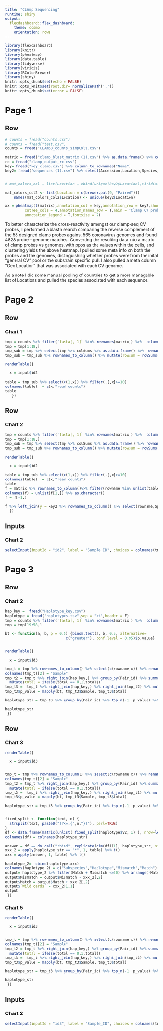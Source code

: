```yaml
---
title: "CLAmp Sequencing"
runtime: shiny
output: 
  flexdashboard::flex_dashboard:
    theme: cosmo
    orientation: rows
---
```


```r
library(flexdashboard)
library(knitr)
library(pheatmap)
library(data.table)
library(tidyverse)
library(viridis)
library(RColorBrewer)
library(shiny)
knitr::opts_chunk$set(echo = FALSE)
knitr::opts_knit$set(root.dir= normalizePath('.'))
knitr::opts_chunk$set(error = FALSE)
```

Page 1
===================================== 

Row
-----------------------------------------------------------------------

```r
# counts = fread("counts.csv")
# counts = fread("test.csv")
counts = fread("CLAmp8_counts_simpCols.csv")

matrix = fread("clamp_blast_matrix (1).csv") %>% as.data.frame() %>% column_to_rownames("qseqid")
rc = fread("clamp_output_rc.csv")
key= fread("key_clamp.csv") %>% column_to_rownames("Name")
key2= fread("sequences (1).csv") %>% select(Accession,Location,Species_mini) %>% right_join(colnames(matrix) %>% as.data.frame() %>% rename(Accession = ".")) %>% filter(Location!="#N/A") %>% column_to_rownames("Accession")


# mat_colors_col = list(Location = cbind(unique(key2$Location),viridis(length((unique(key2$Location))))))

mat_colors_col2 <- list(Location = c(brewer.pal(9, "Paired")))
    names(mat_colors_col2$Location) <- unique(key2$Location)

xx = pheatmap(t(matrix),annotation_col = key,annotation_row = key2,show_rownames = F,show_colnames = F,
         cutree_cols = 4,annotation_names_row = T,main = "Clamp CV probes vs CV genomes",annotation_colors = mat_colors_col2,
         annotation_legend = T,fontsize = 7)

```

To better characterize the cross-reactivity amongst our clamp-seq CV probes, I performed a blastn search comparing the reverse complement of the 58 designed clamp probes against 565 coronavirus genomes and found 4828 probe - genome matches. Converting the resulting data into a matrix of clamp probes vs genomes, with ppos as the values within the cells, and clustering yields the above heatmap. I pulled some meta info on both the probes and the genomes, distinguishing whether probes were from the inital "general CV" pool or the substrain specific pull. I also pulled a meta column "Geo Location" that was associated with each CV genome.

As a note I did some manual pooling of countries to get a more managable list of Locations and pulled the species associated with each sequence.


Page 2
===================================== 

Row
-----------------------------------------------------------------------

### Chart 1

```r
tmp = counts %>% filter(`fasta[, 1]` %in% rownames(matrix)) %>%  column_to_rownames("fasta[, 1]")
tmp = tmp[1:18,]
tmp_sub = tmp %>% select(tmp %>% colSums %>% as.data.frame() %>% rownames_to_column()%>%  filter(. >=10) %>% select(rowname) %>% unlist() %>% as.character())
tmp_sub = tmp_sub %>% rownames_to_column() %>% mutate(rowsum = rowSums(.[2:23])) %>% filter(rowsum>=10) %>% select(-rowsum)

renderTable({

  x = input$id2
  
table = tmp_sub %>% select(c(1,x)) %>% filter(.[,x]>=10)
colnames(table)  = c(x,"read counts")
table
   })

```

Row
-----------------------------------------------------------------------

### Chart 2

```r
tmp = counts %>% filter(`fasta[, 1]` %in% rownames(matrix)) %>%  column_to_rownames("fasta[, 1]")
tmp = tmp[1:18,]
tmp_sub = tmp %>% select(tmp %>% colSums %>% as.data.frame() %>% rownames_to_column()%>%  filter(. >=10) %>% select(rowname) %>% unlist() %>% as.character())
tmp_sub = tmp_sub %>% rownames_to_column() %>% mutate(rowsum = rowSums(.[2:23])) %>% filter(rowsum>=10) %>% select(-rowsum)

renderTable({

  x = input$id2
  
table = tmp_sub %>% select(c(1,x)) %>% filter(.[,x]>=10)
colnames(table)  = c(x,"read counts")
table
f = matrix %>% rownames_to_column()%>% filter(rowname %in% unlist(table[1])) %>% t() %>% as.data.frame(stringsAsFactors = FALSE) %>%  rownames_to_column()
colnames(f) = unlist(f[1,]) %>% as.character()
f = f[-1,]

f %>% left_join(y = key2 %>% rownames_to_column() %>% select(rowname,Species_mini)) %>% filter(!is.na(Species_mini)) %>%select(-rowname)  %>% group_by(Species_mini) %>% arrange_all() %>% filter(row_number() == n())
  })

```

Inputs {.sidebar}
-------------------------------------

### Chart 2

```r
selectInput(inputId = "id2", label = "Sample_ID", choices = colnames(tmp_sub))

```



Page 3
===================================== 

Row{data-height=100}
-------------------------------------

### Chart 2

```r
hap_key =  fread("Haplotype_key.csv")
haplotype = fread("haplotypes.tsv",sep = "\t",header = F)
tmp = counts %>% filter(`fasta[, 1]` %in% rownames(matrix)) %>%  column_to_rownames("fasta[, 1]")
tmp = tmp[19:58,]

bt <- function(a, b, p = 0.5) {binom.test(a, b, 0.5, alternative=
                            c("greater"), conf.level = 0.95)$p.value}


renderTable({

  x = input$id3

tmp_t = tmp %>% rownames_to_column() %>% select(c(rowname,x)) %>% rename(Clamp_name = "rowname")
colnames(tmp_t)[2] = "Sample"
tmp_t2 = tmp_t %>% right_join(hap_key,) %>% group_by(Pair_id) %>% summarise(total = sum(Sample)) %>% 
  mutate(total = ifelse(total == 0,1,total))
tmp_t3 =  tmp_t %>% right_join(hap_key,) %>% right_join(tmp_t2) %>% mutate(failures = total-Sample)
tmp_t3$p_value = mapply(bt, tmp_t3$Sample, tmp_t3$total)

haplotype_str = tmp_t3 %>% group_by(Pair_id) %>% top_n(-1, p_value) %>% top_n(-1, Clamp_name) %>% mutate(haplotype = ifelse(p_value<.001,Nucleotide,"*"))%>% ungroup %>% select(haplotype) %>% unlist() %>% paste0(collapse = "")

haplotype_str
 })

```

Row {.tabset .tabset-fade} 
-------------------------------------

### Chart 3

```r

renderTable({

  x = input$id3


tmp_t = tmp %>% rownames_to_column() %>% select(c(rowname,x)) %>% rename(Clamp_name = "rowname")
colnames(tmp_t)[2] = "Sample"
tmp_t2 = tmp_t %>% right_join(hap_key,) %>% group_by(Pair_id) %>% summarise(total = sum(Sample)) %>% 
  mutate(total = ifelse(total == 0,1,total))
tmp_t3 =  tmp_t %>% right_join(hap_key,) %>% right_join(tmp_t2) %>% mutate(failures = total-Sample)
tmp_t3$p_value = mapply(bt, tmp_t3$Sample, tmp_t3$total)

haplotype_str = tmp_t3 %>% group_by(Pair_id) %>% top_n(-1, p_value) %>% top_n(-1, Clamp_name) %>% mutate(haplotype = ifelse(p_value<.001,Nucleotide,"*"))%>% ungroup %>% select(haplotype) %>% unlist() %>% as.data.frame() %>% t()


fixed_split <- function(text, n) {
  strsplit(text, paste0("(?<=.{",n,"})"), perl=TRUE)
}
df <- data.frame(matrix(unlist( fixed_split(haplotype$V2, 1) ), nrow=length(haplotype$V2), byrow=T))
colnames(df) = colnames(haplotype_str)

answer = df == do.call("rbind", replicate(dim(df)[1], haplotype_str, simplify = FALSE))
xxx_2 = apply(haplotype_str == "*", 1, table) %>% t()
xxx = apply(answer, 1, table) %>% t()

haplotype_2=  cbind(haplotype,xxx)
colnames(haplotype_2) = c("Subspecies","Haplotype","Mismatch","Match")
output= haplotype_2 %>% filter(Match + Mismatch <=20) %>% arrange(-Match)  %>% filter(Mismatch == min(Mismatch))
output$Mismatch = output$Mismatch - xxx_2[,2]
output$Match = output$Match + xxx_2[,2]
output$`Wild cards` = xxx_2[1,1]
output
 })
```

### Chart 5

```r

renderTable({

  x = input$id3


tmp_t = tmp %>% rownames_to_column() %>% select(c(rowname,x)) %>% rename(Clamp_name = "rowname")
colnames(tmp_t)[2] = "Sample"
tmp_t2 = tmp_t %>% right_join(hap_key,) %>% group_by(Pair_id) %>% summarise(total = sum(Sample)) %>% 
  mutate(total = ifelse(total == 0,1,total))
tmp_t3 =  tmp_t %>% right_join(hap_key,) %>% right_join(tmp_t2) %>% mutate(failures = total-Sample)
tmp_t3$p_value = mapply(bt, tmp_t3$Sample, tmp_t3$total)

haplotype_str = tmp_t3 %>% group_by(Pair_id) %>% top_n(-1, p_value) %>% top_n(-1, Clamp_name) %>% mutate(haplotype = ifelse(p_value<.001,Nucleotide,"*"))%>% ungroup%>% select(Clamp_name,haplotype,Sample,total,p_value)

haplotype_str
 })
```

Inputs {.sidebar}
-------------------------------------

### Chart 2

```r
selectInput(inputId = "id3", label = "Sample_ID", choices = colnames(tmp))

```


